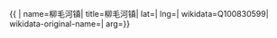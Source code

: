 {{ {{{1|PRC admin/showdata}}}|
name=柳毛河镇|
title=柳毛河镇|
lat=|
lng=|
wikidata=Q100830599|
wikidata-original-name=|
arg={{{arg|}}}}}
